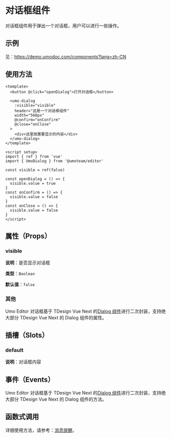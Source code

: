 # 对话框组件

对话框组件用于弹出一个对话框，用户可以进行一些操作。

## 示例

见：https://demo.umodoc.com/components?lang=zh-CN

## 使用方法

```vue
<template>
  <button @click="openDialog">打开对话框</button>

  <umo-dialog
    :visible="visible"
    header="这是一个对话框组件"
    width="560px"
    @confirm="onConfirm"
    @close="onClose"
  >
    <div>这里放置要显示的内容</div>
  </umo-dialog>
</template>

<script setup>
import { ref } from 'vue'
import { UmoDialog } from '@umoteam/editor'

const visible = ref(false)

const openDialog = () => {
  visible.value = true
}
const onConfirm = () => {
  visible.value = false
}
const onClose = () => {
  visible.value = false
}
</script>
```

## 属性（Props）

### visible

**说明**：是否显示对话框

**类型**：`Boolean`

**默认值**：`false`

### 其他

Umo Editor 对话框基于 TDesign Vue Next 的[Dialog 组件](https://tdesign.tencent.com/vue-next/components/dialog?tab=api)进行二次封装，支持绝大部分 TDesign Vue Next 的 Dialog 组件的属性。

## 插槽（Slots）

### default

**说明**：对话框内容

## 事件（Events）

Umo Editor 对话框基于 TDesign Vue Next 的[Dialog 组件](https://tdesign.tencent.com/vue-next/components/dialog?tab=api)进行二次封装，支持绝大部分 TDesign Vue Next 的 Dialog 组件的方法。

## 函数式调用

详细使用方法，请参考：[消息提醒](../notifications)。

